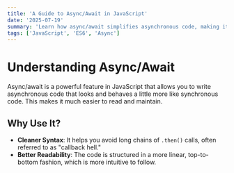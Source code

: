 ```yaml
---
title: 'A Guide to Async/Await in JavaScript'
date: '2025-07-19'
summary: 'Learn how async/await simplifies asynchronous code, making it cleaner and more readable than traditional Promises or callbacks.'
tags: ['JavaScript', 'ES6', 'Async']
---
```


# Understanding Async/Await

Async/await is a powerful feature in JavaScript that allows you to write asynchronous code that looks and behaves a little more like synchronous code. This makes it much easier to read and maintain.

## Why Use It?

- **Cleaner Syntax**: It helps you avoid long chains of `.then()` calls, often referred to as "callback hell."
- **Better Readability**: The code is structured in a more linear, top-to-bottom fashion, which is more intuitive to follow.

<CustomComponent />
